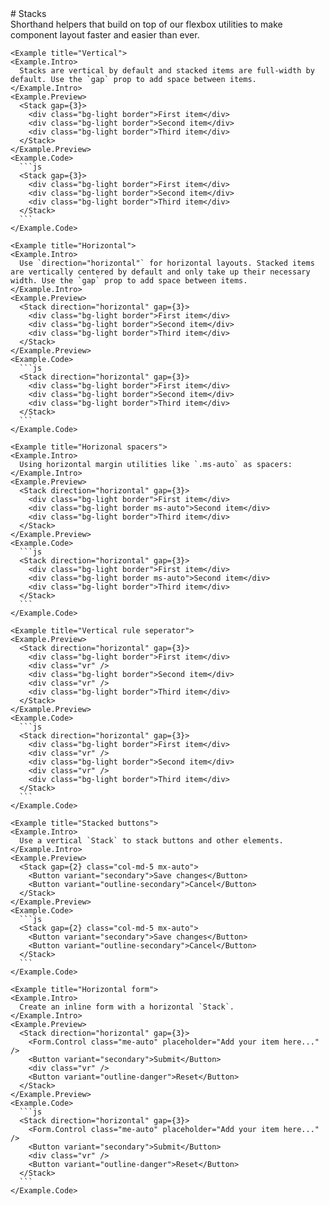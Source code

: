 
<GithubSource name="layout/stack.mdx" />
# Stacks

<div class="lead">
  Shorthand helpers that build on top of our flexbox utilities to make component layout faster and easier than ever.
</div>

<div class="row gy-5 pt-3 show-grid">

    <Example title="Vertical">
    <Example.Intro>
      Stacks are vertical by default and stacked items are full-width by default. Use the `gap` prop to add space between items.
    </Example.Intro>
    <Example.Preview>
      <Stack gap={3}>
        <div class="bg-light border">First item</div>
        <div class="bg-light border">Second item</div>
        <div class="bg-light border">Third item</div>
      </Stack>
    </Example.Preview>
    <Example.Code>
      ```js
      <Stack gap={3}>
        <div class="bg-light border">First item</div>
        <div class="bg-light border">Second item</div>
        <div class="bg-light border">Third item</div>
      </Stack>
      ```
    </Example.Code>
  </Example>

    <Example title="Horizontal">
    <Example.Intro>
      Use `direction="horizontal"` for horizontal layouts. Stacked items are vertically centered by default and only take up their necessary width. Use the `gap` prop to add space between items.
    </Example.Intro>
    <Example.Preview>
      <Stack direction="horizontal" gap={3}>
        <div class="bg-light border">First item</div>
        <div class="bg-light border">Second item</div>
        <div class="bg-light border">Third item</div>
      </Stack>
    </Example.Preview>
    <Example.Code>
      ```js
      <Stack direction="horizontal" gap={3}>
        <div class="bg-light border">First item</div>
        <div class="bg-light border">Second item</div>
        <div class="bg-light border">Third item</div>
      </Stack>
      ```
    </Example.Code>
  </Example>

    <Example title="Horizonal spacers">
    <Example.Intro>
      Using horizontal margin utilities like `.ms-auto` as spacers:
    </Example.Intro>
    <Example.Preview>
      <Stack direction="horizontal" gap={3}>
        <div class="bg-light border">First item</div>
        <div class="bg-light border ms-auto">Second item</div>
        <div class="bg-light border">Third item</div>
      </Stack>
    </Example.Preview>
    <Example.Code>
      ```js
      <Stack direction="horizontal" gap={3}>
        <div class="bg-light border">First item</div>
        <div class="bg-light border ms-auto">Second item</div>
        <div class="bg-light border">Third item</div>
      </Stack>
      ```
    </Example.Code>
  </Example>

    <Example title="Vertical rule seperator">
    <Example.Preview>
      <Stack direction="horizontal" gap={3}>
        <div class="bg-light border">First item</div>
        <div class="vr" />
        <div class="bg-light border">Second item</div>
        <div class="vr" />
        <div class="bg-light border">Third item</div>
      </Stack>
    </Example.Preview>
    <Example.Code>
      ```js
      <Stack direction="horizontal" gap={3}>
        <div class="bg-light border">First item</div>
        <div class="vr" />
        <div class="bg-light border">Second item</div>
        <div class="vr" />
        <div class="bg-light border">Third item</div>
      </Stack>
      ```
    </Example.Code>
  </Example>

    <Example title="Stacked buttons">
    <Example.Intro>
      Use a vertical `Stack` to stack buttons and other elements.
    </Example.Intro>
    <Example.Preview>
      <Stack gap={2} class="col-md-5 mx-auto">
        <Button variant="secondary">Save changes</Button>
        <Button variant="outline-secondary">Cancel</Button>
      </Stack>
    </Example.Preview>
    <Example.Code>
      ```js
      <Stack gap={2} class="col-md-5 mx-auto">
        <Button variant="secondary">Save changes</Button>
        <Button variant="outline-secondary">Cancel</Button>
      </Stack>
      ```
    </Example.Code>
  </Example>

    <Example title="Horizontal form">
    <Example.Intro>
      Create an inline form with a horizontal `Stack`.
    </Example.Intro>
    <Example.Preview>
      <Stack direction="horizontal" gap={3}>
        <Form.Control class="me-auto" placeholder="Add your item here..." />
        <Button variant="secondary">Submit</Button>
        <div class="vr" />
        <Button variant="outline-danger">Reset</Button>
      </Stack>
    </Example.Preview>
    <Example.Code>
      ```js
      <Stack direction="horizontal" gap={3}>
        <Form.Control class="me-auto" placeholder="Add your item here..." />
        <Button variant="secondary">Submit</Button>
        <div class="vr" />
        <Button variant="outline-danger">Reset</Button>
      </Stack>
      ```
    </Example.Code>
  </Example>

  <LayoutStackApi />
</div>

